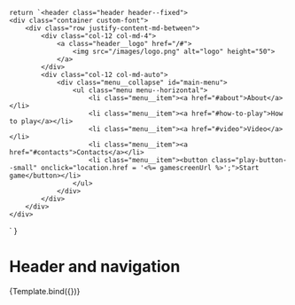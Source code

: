 

<Meta title="Components/Header"/>

    return `<header class="header header--fixed">
    <div class="container custom-font">
        <div class="row justify-content-md-between">
            <div class="col-12 col-md-4">
                <a class="header__logo" href="/#">
                    <img src="/images/logo.png" alt="logo" height="50">
                </a>
            </div>
            <div class="col-12 col-md-auto">
                <div class="menu__collapse" id="main-menu">
                    <ul class="menu menu--horizontal">
                        <li class="menu__item"><a href="#about">About</a></li>
                        <li class="menu__item"><a href="#how-to-play">How to play</a></li>
                        <li class="menu__item"><a href="#video">Video</a></li>
                        <li class="menu__item"><a href="#contacts">Contacts</a></li>
                        <li class="menu__item"><button class="play-button--small" onclick="location.href = '<%= gamescreenUrl %>';">Start game</button></li>
                    </ul>
                </div>
            </div>
        </div>
    </div>
</header>`
}

# Header and navigation


<Canvas>
    <Story name="Header">
        {Template.bind({})}
    </Story>
</Canvas>

